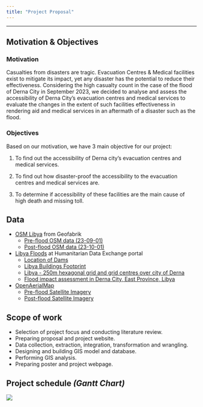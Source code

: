 ```yaml
---
title: "Project Proposal"
---
```

___

## Motivation & Objectives

### Motivation

Casualties from disasters are tragic. Evacuation Centres & Medical facilities exist to mitigate its impact, yet any disaster has the potential to reduce their effectiveness. Considering the high casualty count in the case of the flood of Derna City in September 2023, we decided to analyse and assess the accessibility of Derna City’s evacuation centres and medical services to evaluate the changes in the extent of such facilities effectiveness in rendering aid and medical services in an aftermath of a disaster such as the flood. 

### Objectives

Based on our motivation, we have 3 main objective for our project:

1. To find out the accessibility of Derna city’s evacuation centres and medical services. 

2. To find out how disaster-proof the accessibility to the evacuation centres and medical services are.

3. To determine if accessibility of these facilities are the main cause of high death and missing toll. 

## Data

- [OSM Libya](https://download.geofabrik.de/africa/libya.html) from Geofabrik
  - [Pre-flood OSM data (23-09-01)](https://download.geofabrik.de/africa/libya-230901-free.shp.zip)
  - [Post-flood OSM data (23-10-01)](https://download.geofabrik.de/africa/libya-231001-free.shp.zip)
- [Libya Floods](https://data.humdata.org/event/f1c3a777-4079-49fb-9d64-12a72f46f1e3) at Humanitarian Data Exchange portal
  - [Location of Dams](https://data.humdata.org/dataset/dam-locations-east-libya)
  - [Libya Buildings Footprint](https://data.humdata.org/dataset/buildings-footprint-floods-derna-libya)
  - [Libya - 250m hexagonal grid and grid centres over city of Derna](/documents/Derna_city_250m_hexagon.zip)
  - [Flood impact assessment in Derna City, East Province, Libya](https://data.humdata.org/dataset/flood-impact-assessment-in-derna-city-east-province-libya)
- [OpenAerialMap](https://openaerialmap.org/)
  - [Pre-flood Satellite Imagery](https://map.openaerialmap.org/#/22.67578125,32.697177359290635,8/square/1221022202/6502b83e0906de000167e696?_k=baen2a)
  - [Post-flood Satellite Imagery](https://map.openaerialmap.org/#/22.67578125,32.697177359290635,8/square/1221022202/65029d220906de000167e685?_k=tourdg)

## Scope of work

- Selection of project focus and conducting literature review.
- Preparing proposal and project website.
- Data collection, extraction, integration, transformation and wrangling.
- Designing and building GIS model and database.
- Performing GIS analysis.
- Preparing poster and project webpage.

## Project schedule *(Gantt Chart)*

![](/pictures/Project Gantt Chart.png)
